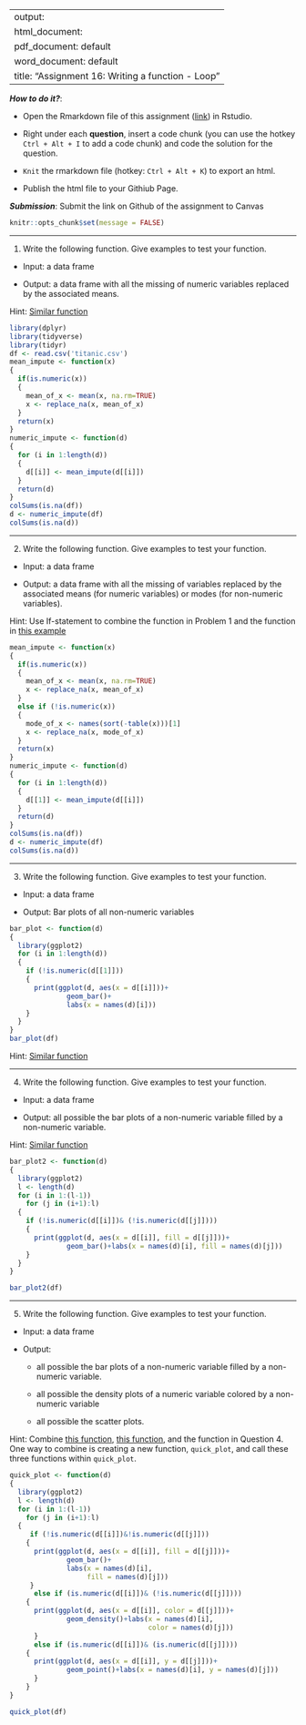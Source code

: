 
---
output: 
  html_document:
  pdf_document: default
  word_document: default
title: "Assignment 16: Writing a function - Loop"
---

***How to do it?***: 

- Open the Rmarkdown file of this assignment ([link](assignment16.Rmd)) in Rstudio. 

- Right under each **question**, insert  a code chunk (you can use the hotkey `Ctrl + Alt + I` to add a code chunk) and code the solution for the question. 

- `Knit` the rmarkdown file (hotkey: `Ctrl + Alt + K`) to export an html.  

-  Publish the html file to your Githiub Page. 

***Submission***: Submit the link on Github of the assignment to Canvas

```r
knitr::opts_chunk$set(message = FALSE)
```

-------

1. Write the following function. Give examples to test your function.

- Input: a data frame

- Output: a data frame with all the missing of numeric variables replaced by the associated means.

Hint: [Similar function](https://bryantstats.github.io/math421/gganimate/18_writing_functions.html#28)
```r
library(dplyr)
library(tidyverse)
library(tidyr)
df <- read.csv('titanic.csv')
mean_impute <- function(x)
{
  if(is.numeric(x))
  {
    mean_of_x <- mean(x, na.rm=TRUE)
    x <- replace_na(x, mean_of_x)
  }
  return(x)
}
numeric_impute <- function(d)
{
  for (i in 1:length(d))
  {
    d[[i]] <- mean_impute(d[[i]])
  }
  return(d)
}
colSums(is.na(df))
d <- numeric_impute(df)
colSums(is.na(d))
```

-------

2. Write the following function. Give examples to test your function.

- Input: a data frame

- Output: a data frame with all the missing of variables replaced by the associated means (for numeric variables) or modes (for non-numeric variables).

Hint: Use If-statement to combine the function in Problem 1 and the function in [this example](https://bryantstats.github.io/math421/gganimate/18_writing_functions.html#28)
```r
mean_impute <- function(x)
{
  if(is.numeric(x))
  {
    mean_of_x <- mean(x, na.rm=TRUE)
    x <- replace_na(x, mean_of_x)
  }
  else if (!is.numeric(x))
  {
    mode_of_x <- names(sort(-table(x)))[1]
    x <- replace_na(x, mode_of_x)
  }
  return(x)
}
numeric_impute <- function(d)
{
  for (i in 1:length(d))
  {
    d[[1]] <- mean_impute(d[[i]])
  }
  return(d)
}
colSums(is.na(df))
d <- numeric_impute(df)
colSums(is.na(d))
```


-------

3. Write the following function. Give examples to test your function.

- Input: a data frame

- Output: Bar plots of all non-numeric variables
```r
bar_plot <- function(d)
{
  library(ggplot2)
  for (i in 1:length(d))
  {
    if (!is.numeric(d[[1]]))
    {
      print(ggplot(d, aes(x = d[[i]]))+
              geom_bar()+
              labs(x = names(d)[i]))
    }
  }
}
bar_plot(df)
```


Hint: [Similar function](https://bryantstats.github.io/math421/gganimate/18_writing_functions.html#33)


-------

4. Write the following function. Give examples to test your function.

- Input: a data frame

- Output: all possible the bar plots of a non-numeric variable filled by a non-numeric variable.

Hint: [Similar function](https://bryantstats.github.io/math421/gganimate/18_writing_functions.html#40)
```r
bar_plot2 <- function(d)
{
  library(ggplot2)
  l <- length(d)
  for (i in 1:(l-1))
    for (j in (i+1):l)
  {
    if (!is.numeric(d[[i]])& (!is.numeric(d[[j]])))
    {
      print(ggplot(d, aes(x = d[[i]], fill = d[[j]]))+ 
              geom_bar()+labs(x = names(d)[i], fill = names(d)[j]))
    }
  }
}

bar_plot2(df)
```

-------

5. Write the following function. Give examples to test your function.

- Input: a data frame

- Output: 

  - all possible the bar plots of a non-numeric variable filled by a non-numeric variable.
  
  - all possible the density plots of a numeric variable colored by a non-numeric variable
  
  - all possible the scatter plots.

Hint: Combine [this function](https://bryantstats.github.io/math421/gganimate/18_writing_functions.html#37), [this function](https://bryantstats.github.io/math421/gganimate/18_writing_functions.html#40), and the function in Question 4. One way to combine is creating a new function, `quick_plot`, and call these three functions within `quick_plot`. 
```r
quick_plot <- function(d)
{
  library(ggplot2)
  l <- length(d)
  for (i in 1:(l-1))
    for (j in (i+1):l)
  {
     if (!is.numeric(d[[i]])&!is.numeric(d[[j]]))
    {
      print(ggplot(d, aes(x = d[[i]], fill = d[[j]]))+ 
              geom_bar()+
              labs(x = names(d)[i], 
                   fill = names(d)[j]))
     }
      else if (is.numeric(d[[i]])& (!is.numeric(d[[j]])))
    {
      print(ggplot(d, aes(x = d[[i]], color = d[[j]]))+
              geom_density()+labs(x = names(d)[i], 
                                  color = names(d)[j]))
      }
      else if (is.numeric(d[[i]])& (is.numeric(d[[j]])))
    {
      print(ggplot(d, aes(x = d[[i]], y = d[[j]]))+ 
              geom_point()+labs(x = names(d)[i], y = names(d)[j]))
      }
    }
}

quick_plot(df)
```


